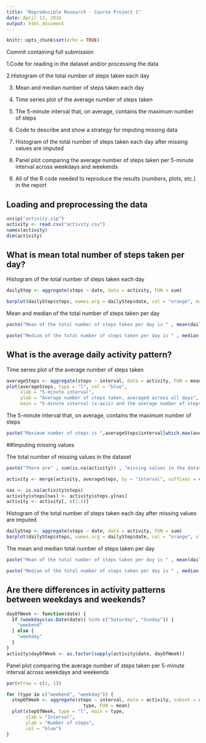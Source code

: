 ```yaml
---
title: "Reproducible Research - Course Project 1"
date: April 13, 2016
output: html_document
---
```


```r
knitr::opts_chunk$set(echo = TRUE)
```

Commit containing full submission

1.Code for reading in the dataset and/or processing the data

2.Histogram of the total number of steps taken each day

3. Mean and median number of steps taken each day

4. Time series plot of the average number of steps taken

5. The 5-minute interval that, on average, contains the maximum number of steps

6. Code to describe and show a strategy for imputing missing data

7. Histogram of the total number of steps taken each day after missing values are imputed

8. Panel plot comparing the average number of steps taken per 5-minute interval across weekdays and weekends

9. All of the R code needed to reproduce the results (numbers, plots, etc.) in the report

## Loading and preprocessing the data

```r
unzip("activity.zip")
activity <- read.csv("activity.csv")
names(activity)
dim(activity)
```

## What is mean total number of steps taken per day?

Histogram of the total number of steps taken each day

```r
dailyStep <- aggregate(steps ~ date, data = activity, FUN = sum)

barplot(dailyStep$steps, names.arg = dailyStep$date, col = "orange", main = "Total number of steps taken each day", xlab = "Date", ylab = "Steps")
```

Mean and median of the total number of steps taken per day

```r
paste("Mean of the total number of steps taken per day is " , mean(dailyStep$steps))

paste("Median of the total number of steps taken per day is " , median(dailyStep$steps))
```

## What is the average daily activity pattern?

Time series plot of the average number of steps taken

```r
averageSteps <- aggregate(steps ~ interval, data = activity, FUN = mean)
plot(averageSteps, type = "l", col = "blue", 
     xlab = "5-minute interval", 
     ylab = "Average number of steps taken, averaged across all days",
     main = "5-minute interval (x-axis) and the average number of steps taken")

```

The 5-minute interval that, on average, contains the maximum number of steps

```r
paste("Maximum number of steps is ",averageSteps$interval[which.max(averageSteps$steps)])

```

##Imputing missing values

The total number of missing values in the dataset

```r
paste("There are" , sum(is.na(activity)) , "missing values in the dataset")

```

```r
activity <- merge(activity, averageSteps, by = "interval", suffixes = c("", ".y"))

nas <- is.na(activity$steps)
activity$steps[nas] <- activity$steps.y[nas]
activity <- activity[, c(1:3)]
```

Histogram of the total number of steps taken each day after missing values are imputed

```r
dailyStep <- aggregate(steps ~ date, data = activity, FUN = sum)
barplot(dailyStep$steps, names.arg = dailyStep$date, col = "orange", xlab = "Date", ylab = "Steps")

```

The mean and median total number of steps taken per day

```r
paste("Mean of the total number of steps taken per day is " , mean(dailyStep$steps))

paste("Median of the total number of steps taken per day is " , median(dailyStep$steps))
```

## Are there differences in activity patterns between weekdays and weekends?

```r
dayOfWeek <- function(date) {
  if (weekdays(as.Date(date)) %in% c("Saturday", "Sunday")) {
    "weekend"
  } else {
    "weekday"
  }
}
activity$dayOfWeek <- as.factor(sapply(activity$date, dayOfWeek))

```

Panel plot comparing the average number of steps taken per 5-minute interval across weekdays and weekends

```r
par(mfrow = c(1, 1))

for (type in c("weekend", "weekday")) {
  stepOfWeek <- aggregate(steps ~ interval, data = activity, subset = activity$dayOfWeek == 
                            type, FUN = mean)
  plot(stepOfWeek, type = "l", main = type, 
       xlab = "Interval",
       ylab = "Number of steps",
       col = "blue")
}

```


